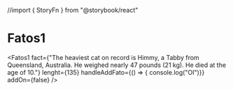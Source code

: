 //import { StoryFn } from "@storybook/react"



<Meta title="Components/Fatos1" component={Fatos1}/>

# Fatos1
 
<Fatos1 
    fact={"The heaviest cat on record is Himmy, a Tabby from Queensland, Australia. He weighed nearly 47 pounds (21 kg). He died at the age of 10."} 
    lenght={135} 
    handleAddFato={() => { console.log("OI")}}
    addOn={false}
/>

<ArgsTable of={Fatos1} />


